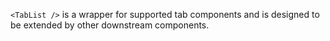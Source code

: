 `<TabList />` is a wrapper for supported tab components and is designed to be extended
by other downstream components.
